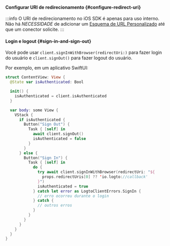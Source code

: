 
<SignInFlowSummary />

#### Configurar URI de redirecionamento \{#configure-redirect-uri}

<ConfigureRedirectUri
  figureSrc="/img/assets/ios-redirect-uri.png"
  redirectUri="io.logto://callback"
/>

:::info
O URI de redirecionamento no iOS SDK é apenas para uso interno. Não há _NECESSIDADE_ de adicionar um [Esquema de URL Personalizado](https://developer.apple.com/documentation/xcode/defining-a-custom-url-scheme-for-your-app) até que um conector solicite.
:::

#### Login e logout \{#sign-in-and-sign-out}

<SignInNote calling=".signInWithBrowser(redirectUri:)" />

Você pode usar `client.signInWithBrowser(redirectUri:)` para fazer login do usuário e `client.signOut()` para fazer logout do usuário.

Por exemplo, em um aplicativo SwiftUI:

```swift title="ContentView.swift"
struct ContentView: View {
  @State var isAuthenticated: Bool

  init() {
    isAuthenticated = client.isAuthenticated
  }

  var body: some View {
    VStack {
      if isAuthenticated {
        Button("Sign Out") {
          Task { [self] in
            await client.signOut()
            isAuthenticated = false
          }
        }
      } else {
        Button("Sign In") {
          Task { [self] in
            do {
              try await client.signInWithBrowser(redirectUri: "${
                props.redirectUris[0] ?? 'io.logto://callback'
              }")
              isAuthenticated = true
            } catch let error as LogtoClientErrors.SignIn {
              // erro ocorreu durante o login
            } catch {
              // outros erros
            }
          }
        }
      }
    }
  }
}
```
